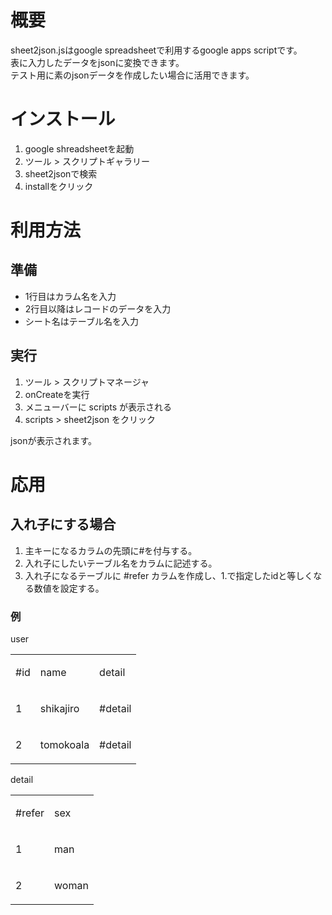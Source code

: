 =概要=
sheet2json.jsはgoogle spreadsheetで利用するgoogle apps scriptです。<br />
表に入力したデータをjsonに変換できます。<br />
テスト用に素のjsonデータを作成したい場合に活用できます。

=インストール=
# google shreadsheetを起動
# ツール > スクリプトギャラリー
# sheet2jsonで検索
# installをクリック

=利用方法=
==準備==
*1行目はカラム名を入力
*2行目以降はレコードのデータを入力
*シート名はテーブル名を入力
==実行==
#ツール > スクリプトマネージャ
#onCreateを実行
#メニューバーに scripts が表示される
#scripts > sheet2json をクリック
jsonが表示されます。

=応用=
==入れ子にする場合==
#主キーになるカラムの先頭に#を付与する。
#入れ子にしたいテーブル名をカラムに記述する。
#入れ子になるテーブルに #refer カラムを作成し、1.で指定したidと等しくなる数値を設定する。

===例===
user
{|
| #id || name || detail
|-
| 1 || shikajiro || #detail
|-
| 2 || tomokoala || #detail
|}

detail
{|
|#refer||sex
|-
|1||man
|-
|2||woman
|}